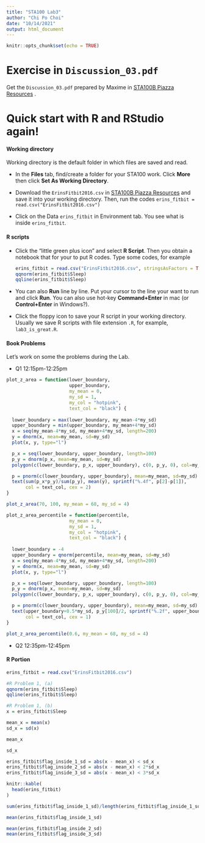 ```yaml
---
title: "STA100 Lab3"
author: "Chi Po Choi"
date: "10/14/2021"
output: html_document
---
```


```r
knitr::opts_chunk$set(echo = TRUE)
```

# Exercise in `Discussion_03.pdf`

Get the `Discussion_03.pdf` prepared by Maxime in [STA100B Piazza Resources ](https://piazza.com/ucdavis/fall2021/sta100b/resources) . 

# Quick start with R and RStudio again!

#### Working directory

Working directory is the default folder in which files are saved and read.

- In the **Files** tab, find/create a folder for your STA100 work. Click **More** then click **Set As Working Directory**.

- Download the `ErinsFitbit2016.csv` in [STA100B Piazza Resources ](https://piazza.com/ucdavis/fall2021/sta100b/resources)  and save it into your working directory. Then, run the codes `erins_fitbit = read.csv("ErinsFitbit2016.csv")`

- Click on the Data `erins_fitbit` in Environment tab. You see what is inside `erins_fitbit`.

#### R scripts

- Click the "little green plus icon" and select **R Script**. Then you obtain a notebook that for your to put R codes. Type some codes, for example
  ```r
  erins_fitbit = read.csv("ErinsFitbit2016.csv", stringsAsFactors = TRUE)
  qqnorm(erins_fitbit$Sleep)
  qqline(erins_fitbit$Sleep)
  ```

- You can also **Run** line by line. Put your cursor to the line your want to run and click **Run**. You can also use hot-key **Command+Enter** in mac (or **Control+Enter** in Windows?).

- Click the floppy icon to save your R script in your working directory. Usually we save R scripts with file extension `.R`, for example, `lab3_is_great.R`.

#### Book Problems

Let's work on some the problems during the Lab.

- Q1
  12:15pm-12:25pm

```r
plot_z_area = function(lower_boundary,
                       upper_boundary,
                       my_mean = 0,
                       my_sd = 1,
                       my_col = "hotpink",
                       text_col = "black") {
  
  lower_boundary = max(lower_boundary, my_mean-4*my_sd)
  upper_boundary = min(upper_boundary, my_mean+4*my_sd)
  x = seq(my_mean-4*my_sd, my_mean+4*my_sd, length=200)
  y = dnorm(x, mean=my_mean, sd=my_sd)
  plot(x, y, type="l")

  p_x = seq(lower_boundary, upper_boundary, length=100)
  p_y = dnorm(p_x, mean=my_mean, sd=my_sd)
  polygon(c(lower_boundary, p_x, upper_boundary), c(0, p_y, 0), col=my_col)

  p = pnorm(c(lower_boundary, upper_boundary), mean=my_mean, sd=my_sd)
  text(sum(p_x*p_y)/sum(p_y), mean(y), sprintf("%.4f", p[2]-p[1]),
       col = text_col, cex = 2)
}

plot_z_area(70, 100, my_mean = 68, my_sd = 4)
```

```r
plot_z_area_percentile = function(percentile,
                       my_mean = 0,
                       my_sd = 1,
                       my_col = "hotpink",
                       text_col = "black") {
  
  lower_boundary = -4
  upper_boundary = qnorm(percentile, mean=my_mean, sd=my_sd)
  x = seq(my_mean-4*my_sd, my_mean+4*my_sd, length=200)
  y = dnorm(x, mean=my_mean, sd=my_sd)
  plot(x, y, type="l")

  p_x = seq(lower_boundary, upper_boundary, length=100)
  p_y = dnorm(p_x, mean=my_mean, sd=my_sd)
  polygon(c(lower_boundary, p_x, upper_boundary), c(0, p_y, 0), col=my_col)

  p = pnorm(c(lower_boundary, upper_boundary), mean=my_mean, sd=my_sd)
  text(upper_boundary+0.5*my_sd, p_y[100]/2, sprintf("%.2f", upper_boundary),
       col = text_col, cex = 1)
}

plot_z_area_percentile(0.6, my_mean = 68, my_sd = 4)
```


- Q2
  12:35pm-12:45pm

####  R Portion

```r
erins_fitbit = read.csv("ErinsFitbit2016.csv")

#R Problem 1, (a)
qqnorm(erins_fitbit$Sleep)
qqline(erins_fitbit$Sleep)

#R Problem 1, (b)
x = erins_fitbit$Sleep

mean_x = mean(x)
sd_x = sd(x)

mean_x

sd_x

erins_fitbit$flag_inside_1_sd = abs(x - mean_x) < sd_x
erins_fitbit$flag_inside_2_sd = abs(x - mean_x) < 2*sd_x
erins_fitbit$flag_inside_3_sd = abs(x - mean_x) < 3*sd_x

knitr::kable(
  head(erins_fitbit)
)

sum(erins_fitbit$flag_inside_1_sd)/length(erins_fitbit$flag_inside_1_sd)

mean(erins_fitbit$flag_inside_1_sd)

mean(erins_fitbit$flag_inside_2_sd)
mean(erins_fitbit$flag_inside_3_sd)
```

